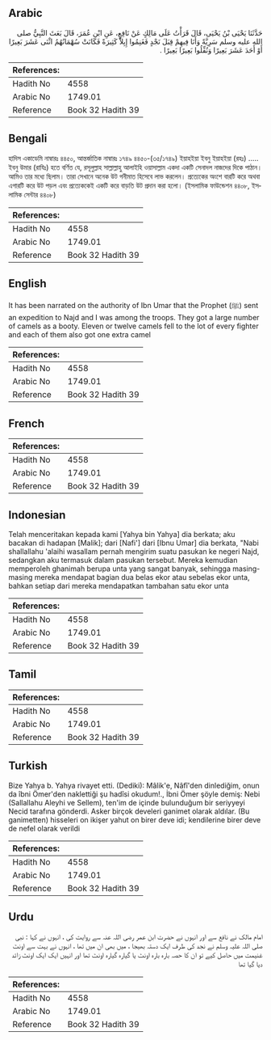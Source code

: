## Arabic


<div dir="rtl" lang="ar" style={{fontSize:'larger',backgroundColor:'#f8f9fa',padding:20}}>
حَدَّثَنَا يَحْيَى بْنُ يَحْيَى، قَالَ قَرَأْتُ عَلَى مَالِكٍ عَنْ نَافِعٍ، عَنِ ابْنِ عُمَرَ، قَالَ بَعَثَ النَّبِيُّ صلى الله عليه وسلم سَرِيَّةً وَأَنَا فِيهِمْ قِبَلَ نَجْدٍ فَغَنِمُوا إِبِلاً كَثِيرَةً فَكَانَتْ سُهْمَانُهُمُ اثْنَى عَشَرَ بَعِيرًا أَوْ أَحَدَ عَشَرَ بَعِيرًا وَنُفِّلُوا بَعِيرًا بَعِيرًا ‏.‏
</div>
<div style={{backgroundColor:'#f8f9fa',padding:20, marginBottom: 10}}><table> <thead> <tr> <th>References:</th> <th></th> </tr> </thead> <tbody><tr><td>Hadith No</td><td>4558</td></tr><tr><td>Arabic No</td><td>1749.01</td></tr><tr><td>Reference</td><td>Book 32 Hadith 39</td></tr></tbody></table></div>

## Bengali


<div dir="ltr" lang="bn" style={{fontSize:'larger',backgroundColor:'#f8f9fa',padding:20}}>
হাদিস একাডেমি নাম্বারঃ ৪৪৫০, আন্তর্জাতিক নাম্বারঃ ১৭৪৯ ৪৪৫০-(৩৫/১৭৪৯) ইয়াহইয়া ইবনু ইয়াহইয়া (রহঃ) ..... ইবনু উমার (রাযিঃ) হতে বর্ণিত যে, রসূলুল্লাহ সাল্লাল্লাহু আলাইহি ওয়াসাল্লাম একদা একটি সেনাদল নাজদের দিকে পাঠান। আমিও তার মধ্যে ছিলাম। তারা সেখানে অনেক উট গনীমাত হিসেবে লাভ করলেন। প্রত্যেকের অংশে বারটি করে অথবা এগারটি করে উট পড়ল এবং প্রত্যেককেই একটি করে বাড়তি উট প্রদান করা হলো। (ইসলামিক ফাউন্ডেশন ৪৪০৮, ইসলামিক সেন্টার ৪৪০৮)
</div>
<div style={{backgroundColor:'#f8f9fa',padding:20, marginBottom: 10}}><table> <thead> <tr> <th>References:</th> <th></th> </tr> </thead> <tbody><tr><td>Hadith No</td><td>4558</td></tr><tr><td>Arabic No</td><td>1749.01</td></tr><tr><td>Reference</td><td>Book 32 Hadith 39</td></tr></tbody></table></div>

## English


<div dir="ltr" lang="en" style={{fontSize:'larger',backgroundColor:'#f8f9fa',padding:20}}>
It has been narrated on the authority of Ibn Umar that the Prophet (ﷺ) sent an expedition to Najd and I was among the troops. They got a large number of camels as a booty. Eleven or twelve camels fell to the lot of every fighter and each of them also got one extra camel
</div>
<div style={{backgroundColor:'#f8f9fa',padding:20, marginBottom: 10}}><table> <thead> <tr> <th>References:</th> <th></th> </tr> </thead> <tbody><tr><td>Hadith No</td><td>4558</td></tr><tr><td>Arabic No</td><td>1749.01</td></tr><tr><td>Reference</td><td>Book 32 Hadith 39</td></tr></tbody></table></div>

## French


<div dir="ltr" lang="fr" style={{fontSize:'larger',backgroundColor:'#f8f9fa',padding:20}}>

</div>
<div style={{backgroundColor:'#f8f9fa',padding:20, marginBottom: 10}}><table> <thead> <tr> <th>References:</th> <th></th> </tr> </thead> <tbody><tr><td>Hadith No</td><td>4558</td></tr><tr><td>Arabic No</td><td>1749.01</td></tr><tr><td>Reference</td><td>Book 32 Hadith 39</td></tr></tbody></table></div>

## Indonesian


<div dir="ltr" lang="id" style={{fontSize:'larger',backgroundColor:'#f8f9fa',padding:20}}>
Telah menceritakan kepada kami [Yahya bin Yahya] dia berkata; aku bacakan di hadapan [Malik]; dari [Nafi'] dari [Ibnu Umar] dia berkata, "Nabi shallallahu 'alaihi wasallam pernah mengirim suatu pasukan ke negeri Najd, sedangkan aku termasuk dalam pasukan tersebut. Mereka kemudian memperoleh ghanimah berupa unta yang sangat banyak, sehingga masing-masing mereka mendapat bagian dua belas ekor atau sebelas ekor unta, bahkan setiap dari mereka mendapatkan tambahan satu ekor unta
</div>
<div style={{backgroundColor:'#f8f9fa',padding:20, marginBottom: 10}}><table> <thead> <tr> <th>References:</th> <th></th> </tr> </thead> <tbody><tr><td>Hadith No</td><td>4558</td></tr><tr><td>Arabic No</td><td>1749.01</td></tr><tr><td>Reference</td><td>Book 32 Hadith 39</td></tr></tbody></table></div>

## Tamil


<div dir="ltr" lang="ta" style={{fontSize:'larger',backgroundColor:'#f8f9fa',padding:20}}>

</div>
<div style={{backgroundColor:'#f8f9fa',padding:20, marginBottom: 10}}><table> <thead> <tr> <th>References:</th> <th></th> </tr> </thead> <tbody><tr><td>Hadith No</td><td>4558</td></tr><tr><td>Arabic No</td><td>1749.01</td></tr><tr><td>Reference</td><td>Book 32 Hadith 39</td></tr></tbody></table></div>

## Turkish


<div dir="ltr" lang="tr" style={{fontSize:'larger',backgroundColor:'#f8f9fa',padding:20}}>
Bize Yahya b. Yahya rivayet etti. (Dediki): Mâlik'e, Nâfî'den dinlediğim, onun da îbni Ömer'den naklettiği şu hadîsi okudum!., İbni Ömer şöyle demiş: Nebi (Sallallahu Aleyhi ve Sellem), ten'im de içinde bulunduğum bir seriyyeyi Necid tarafına gönderdi. Asker birçok develeri ganimet olarak aldılar. (Bu ganimetten) hisseleri on ikişer yahut on birer deve idi; kendilerine birer deve de nefel olarak verildi
</div>
<div style={{backgroundColor:'#f8f9fa',padding:20, marginBottom: 10}}><table> <thead> <tr> <th>References:</th> <th></th> </tr> </thead> <tbody><tr><td>Hadith No</td><td>4558</td></tr><tr><td>Arabic No</td><td>1749.01</td></tr><tr><td>Reference</td><td>Book 32 Hadith 39</td></tr></tbody></table></div>

## Urdu


<div dir="rtl" lang="ur" style={{fontSize:'larger',backgroundColor:'#f8f9fa',padding:20}}>
امام مالک نے نافع سے اور انہوں نے حضرت ابن عمر رضی اللہ عنہ سے روایت کی ، انہوں نے کہا : نبی صلی اللہ علیہ وسلم نے نجد کی طرف ایک دستہ بھیجا ، میں بھی ان میں تھا ، انہوں نے بہت سے اونٹ غنیمت میں حاصل کیے تو ان کا حصہ بارہ بارہ اونٹ یا گیارہ گیارہ اونٹ تھا اور انہیں ایک ایک اونٹ زائد دیا گیا تھا
</div>
<div style={{backgroundColor:'#f8f9fa',padding:20, marginBottom: 10}}><table> <thead> <tr> <th>References:</th> <th></th> </tr> </thead> <tbody><tr><td>Hadith No</td><td>4558</td></tr><tr><td>Arabic No</td><td>1749.01</td></tr><tr><td>Reference</td><td>Book 32 Hadith 39</td></tr></tbody></table></div>